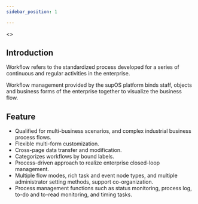 ```yaml
---
sidebar_position: 1

---
```



<>
  <article
    className="nested1"
    aria-labelledby="concept_y2j_1dj_q5b__title_z2j_1dj_q5b"
    id="concept_y2j_1dj_q5b"
  >
    <h2 className="topictitle2" id="concept_y2j_1dj_q5b__title_z2j_1dj_q5b">
      Introduction
    </h2>
    <div>
      <p>
        Workflow refers to the standardized process developed for a series of
        continuous and regular activities in the enterprise.
      </p>
      <p>
        Workflow management provided by the supOS platform binds staff, objects
        and business forms of the enterprise together to visualize the business
        flow.
      </p>
    </div>
  </article>
  <article
    className="nested1"
    aria-labelledby="concept_jkz_1dj_q5b__title_kkz_1dj_q5b"
    id="concept_jkz_1dj_q5b"
  >
    <h2 className="topictitle2" id="concept_jkz_1dj_q5b__title_kkz_1dj_q5b">
      Feature
    </h2>
    <div>
      <ul id="concept_jkz_1dj_q5b__ul_dr1_xlj_q5b">
        <li>
          Qualified for multi-business scenarios, and complex industrial
          business process flows.
        </li>
        <li>Flexible multi-form customization.</li>
        <li>Cross-page data transfer and modification.</li>
        <li>Categorizes workflows by bound labels.</li>
        <li>
          Process-driven approach to realize enterprise closed-loop management.
        </li>
        <li>
          Multiple flow modes, rich task and event node types, and multiple
          administrator setting methods, support co-organization.
        </li>
        <li>
          Process management functions such as status monitoring, process log,
          to-do and to-read monitoring, and timing tasks.
        </li>
      </ul>
    </div>
  </article>
</>
